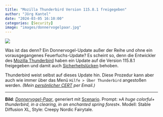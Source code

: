 ```yaml
---
title: "Mozilla Thunderbird Version 115.8.1 freigegeben"
author: "Jörg Kantel"
date: "2024-03-05 16:10:00"
categories: [Security]
image: "images/donnervogelpaar.jpg"
---
```


[![](images/donnervogelpaar-b.jpg)](https://www.flickr.com/photos/schockwellenreiter/53539385151/)

Was ist das denn? Ein Donnervogel-Update außer der Reihe und ohne ein vorausgegangenes Feuerfuchs-Update? Es scheint so, denn die Entwickler des [Mozilla Thunderbird](http://www.mozillamessaging.com/) haben ein Update auf die Version 115.8.1 freigegeben und damit auch [Sicherheitslücken](https://www.thunderbird.net/en-US/thunderbird/115.8.1/releasenotes/) behoben.

Thunderbird weist selbst auf dieses Update hin. Diese Prozedur kann aber auch wie immer über das Menü `Hilfe > Über Thunderbird` angestoßen werden. *(Mein [persönlicher CERT](http://www.gwdg.de/~mreiman1/) per Email.)*

---

**Bild**: *[Donnervogel-Paar](https://www.flickr.com/photos/schockwellenreiter/53539385151/)*, generiert mit [Scenario](http://cognitiones.kantel-chaos-team.de/technikgeschichte/rechnerundnetze/scenario.html). Prompt: »*A huge colorful+ thunderbird, in a clearing, in an enchanted spring forest*«. Modell: Stable Diffusion XL, Style: Creepy Nordic Fairytale.
